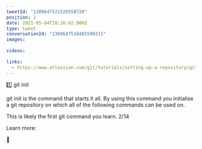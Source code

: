```yaml
---
tweetId: "1389647521526558720"
position: 2
date: 2021-05-04T18:26:02.000Z
type: tweet
conversationId: "1389647518485598211"
images:
  
videos:
  
links:
  - https://www.atlassian.com/git/tutorials/setting-up-a-repository/git-init
---
```

1️⃣ git init

git init is the command that starts it all. By using this command you initialise a git repository on which all of the following commands can be used on.

This is likely the first git command you learn. 2/14

Learn more:

🔗 
